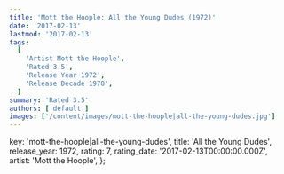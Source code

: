 ```yaml
---
title: 'Mott the Hoople: All the Young Dudes (1972)'
date: '2017-02-13'
lastmod: '2017-02-13'
tags:
  [
    'Artist Mott the Hoople',
    'Rated 3.5',
    'Release Year 1972',
    'Release Decade 1970',
  ]
summary: 'Rated 3.5'
authors: ['default']
images: ['/content/images/mott-the-hoople|all-the-young-dudes.jpg']
---
```


  key: 'mott-the-hoople|all-the-young-dudes',
  title: 'All the Young Dudes',
  release_year: 1972,
  rating: 7,
  rating_date: '2017-02-13T00:00:00.000Z',
  artist: 'Mott the Hoople',
};

<MusicRating data={data} />
